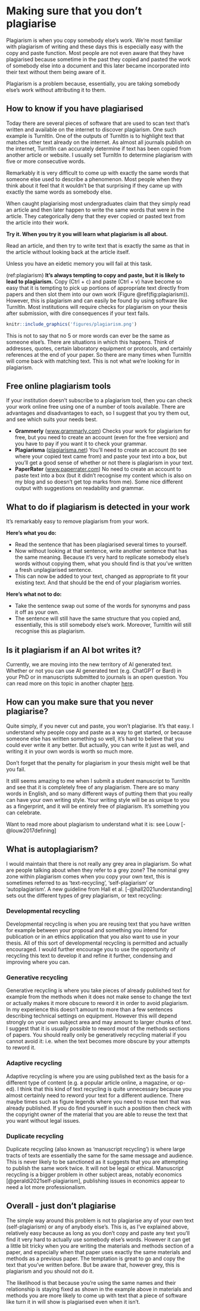 # Making sure that you don’t plagiarise {#plagiarise}

Plagiarism is when you copy somebody else's work. We're most familiar with plagiarism of writing and these days this is especially easy with the copy and paste function. Most people are not even aware that they have plagiarised because sometime in the past they copied and pasted the work of somebody else into a document and this later became incorporated into their text without them being aware of it. 

Plagiarism is a problem because, essentially, you are taking somebody else's work without attributing it to them. 

## How to know if you have plagiarised

Today there are several pieces of software that are used to scan text that's written and available on the internet to discover plagiarism. One such example is TurnItIn. One of the outputs of TurnItIn is to highlight text that matches other text already on the internet. As almost all journals publish on the internet, TurnItIn can accurately determine if text has been copied from another article or website. I usually set TurnItIn to determine plagiarism with five or more consecutive words.

Remarkably it is very difficult to come up with exactly the same words that someone else used to describe a phenomenon. Most people when they think about it feel that it wouldn't be that surprising if they came up with exactly the same words as somebody else.

When caught plagiarising most undergraduates claim that they simply read an article and then later happen to write the same words that were in the article. They categorically deny that they ever copied or pasted text from the article into their work.

__Try it. When you try it you will learn what plagiarism is all about.__

Read an article, and then try to write text that is exactly the same as that in the article without looking back at the article itself. 

Unless you have an eidetic memory you will fail at this task. 

(ref:plagiarism) **It's always tempting to copy and paste, but it is likely to lead to plagiarism.** Copy (Ctrl + c) and paste (Ctrl + v) have become so easy that it is tempting to pick up portions of appropriate text directly from papers and then slot them into our own work (Figure \@ref(fig:plagiarism)). However, this is plagiarism and can easily be found by using software like TurnItIn. Most institutions will require checks for plagiarism on your thesis after submission, with dire consequences if your text fails.


```{r plagiarism, echo=FALSE, out.width = '95%',  fig.cap="(ref:plagiarism)"}
knitr::include_graphics('figures/plagiarism.png')
```


This is not to say that no 5 or more words can ever be the same as someone else's. There are situations in which this happens. Think of addresses, quotes, certain laboratory equipment or protocols, and certainly references at the end of your paper. So there are many times when TurnItIn will come back with matching text. This is not what we're looking for in plagiarism.

## Free online plagiarism tools

If your institution doesn't subscribe to a plagiarism tool, then you can check your work online free using one of a number of tools available. There are advantages and disadvantages to each, so I suggest that you try them out, and see which suits your needs best. 

- **Grammerly** ([www.grammarly.com](www.grammarly.com)) Checks your work for plagiarism for free, but you need to create an account (even for the free version) and you have to pay if you want it to check your grammar. 
- **Plagiarisma** ([plagiarisma.net](plagiarisma.net)) You'll need to create an account (to see where your copied text came from) and paste your text into a box, but you'll get a good sense of whether or not there is plagiarism in your text.
- **PaperRater** ([www.paperrater.com](www.paperrater.com)) No need to create an account to paste text into a box (but it didn't recognise my content which is also on my blog and so doesn't get top marks from me). Some nice different output with suggestions on readability and grammar.


##  What to do if plagiarism is detected in your work


It's remarkably easy to remove plagiarism from your work. 

__Here's what you do:__

- Read the sentence that has been plagiarised several times to yourself. 
- Now without looking at that sentence, write another sentence that has the same meaning. Because it's very hard to replicate somebody else's words without copying them, what you should find is that you've written a fresh unplagiarised sentence. 
- This can now be added to your text, changed as appropriate to fit your existing text. And that should be the end of your plagiarism worries.

__Here's what not to do:__

- Take the sentence swap out some of the words for synonyms and pass it off as your own. 
- The sentence will still have the same structure that you copied and, essentially, this is still somebody else's work. Moreover, TurnItIn will still recognise this as plagiarism.

## Is it plagiarism if an AI bot writes it?
Currently, we are moving into the new territory of AI generated text. Whether or not you can use AI generated text (e.g. ChatGPT or Bard) in your PhD or in manuscripts submitted to journals is an open question. You can read more on this topic in another chapter [here](#AI).

## How can you make sure that you never plagiarise?
Quite simply, if you never cut and paste, you won’t plagiarise. It’s that easy. I understand why people copy and paste as a way to get started, or because someone else has written something so well, it’s hard to believe that you could ever write it any better. But actually, you can write it just as well, and writing it in your own words is worth so much more.

Don’t forget that the penalty for plagiarism in your thesis might well be that you fail.

It still seems amazing to me when I submit a student manuscript to TurnItIn and see that it is completely free of any plagiarism. There are so many words in English, and so many different ways of putting them that you really can have your own writing style. Your writing style will be as unique to you as a fingerprint, and it will be entirely free of plagiarism. It's something you can celebrate.

Want to read more about plagiarism to understand what it is: see Louw [-@louw2017defining] 

## What is autoplagiarism?

I would maintain that there is not really any grey area in plagiarism. So what are people talking about when they refer to a grey zone? The nominal grey zone within plagiarism comes when you copy your own text, this is sometimes referred to as 'text-recycling', 'self-plagiarism' or 'autoplagiarism'. A new guideline from Hall et al. [-@hall2021understanding] sets out the different types of grey plagiarism, or text recycling:

### Developmental recycling {#develop}

Developmental recycling is when you are reusing text that you have written for example between your proposal and something you intend for publication or in an ethics application that you also want to use in your thesis. All of this sort of developmental recycling is permitted and actually encouraged. I would further encourage you to use the opportunity of recycling this text to develop it and refine it further, condensing and improving where you can. 

### Generative recycling {#generative}

Generative recycling is where you take pieces of already published text for example from the methods when it does not make sense to change the text or actually makes it more obscure to reword it in order to avoid plagiarism. In my experience this doesn't amount to more than a few sentences describing technical settings on equipment. However this will depend strongly on your own subject area and may amount to larger chunks of text. I suggest that it is usually possible to reword most of the methods sections of papers. You should really only be generatively recycling material if you cannot avoid it: i.e. when the text becomes more obscure by your attempts to reword it. 

### Adaptive recycling

Adaptive recycling is where you are using published text as the basis for a different type of content (e.g. a popular article online, a magazine, or op-ed). I think that this kind of text recycling is quite unnecessary because you almost certainly need to reword your text for a different audience. There maybe times such as figure legends where you need to reuse text that was already published. If you do find yourself in such a position then check with the copyright owner of the material that you are able to reuse the text that you want without legal issues.

### Duplicate recycling

Duplicate recycling (also known as 'manuscript recycling') is where large tracts of texts are essentially the same for the same message and audience. This is never likely to be sanctioned as it suggests that you are attempting to publish the same work twice. It will not be legal or ethical. Manuscript recycling is a bigger problem in other subject areas, notably economics [@geraldi2021self-plagiarism], publishing issues in economics appear to need a lot more professionalism. 

## Overall - just don’t plagiarise

The simple way around this problem is not to plagiarise any of your own text (self-plagiarism) or any of anybody else's. This is, as I've explained above, relatively easy because as long as you don't copy and paste any text you'll find it very hard to actually use somebody else's words. However it can get a little bit tricky when you are writing the materials and methods section of a paper, and especially when that paper uses exactly the same materials and methods as a previous paper. The temptation is great to go and copy the text that you've written before. But be aware that, however grey, this is plagiarism and you should not do it.

The likelihood is that because you're using the same names and their relationship is staying fixed as shown in the example above in materials and methods you are more likely to come up with text that a piece of software like turn it in will show is plagiarised even when it isn't.
